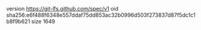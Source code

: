 version https://git-lfs.github.com/spec/v1
oid sha256:e6f488f6348e557ddaf75dd853ac32b0996d503f273837d87f5dc1c1b8f9b621
size 1649
